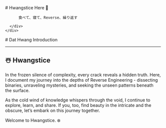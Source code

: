 
<BaseLayout title="Home">
  <BaseCard title="Home">
    <div class="flex">
      <div class="p-6">
          # Hwangstice Here 🧊

          食べて、寝て、Reverse、繰り返す
          
      </div>
    </div>

  </BaseCard>

  <BaseCard title="Home" image="/index.webp">
# Dat Hwang Introduction

---

## ☃️ Hwangstice

In the frozen silence of complexity, every crack reveals a hidden truth. Here, I document my journey into the depths of Reverse Engineering - dissecting binaries, unraveling mysteries, and seeking the unseen patterns beneath the surface.

As the cold wind of knowledge whispers through the void, I continue to explore, learn, and share. If you, too, find beauty in the intricate and the obscure, let’s embark on this journey together.

Welcome to Hwangstice. ❄️

  </BaseCard>
</BaseLayout>
